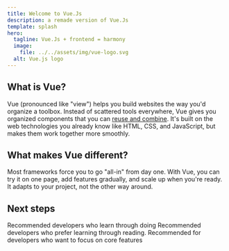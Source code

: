 ```yaml
---
title: Welcome to Vue.Js
description: a remade version of Vue.Js
template: splash
hero:
  tagline: Vue.Js + frontend = harmony
  image:
    file: ../../assets/img/vue-logo.svg
  alt: Vue.js logo
---
```



## What is Vue?

Vue (pronounced like "view") helps you build websites the way you'd organize a toolbox. Instead of scattered tools everywhere, Vue gives you organized components that you can [reuse and combine](/guides/quickstart/). It's built on the web technologies you already know like HTML, CSS, and JavaScript, but makes them work together more smoothly.

## What makes Vue different?

Most frameworks force you to go "all-in" from day one. With Vue, you can try it on one page, add features gradually, and scale up when you're ready. It adapts to your project, not the other way around.

## Next steps

<CardGrid stagger>
	<Card
		title="Try our interactive tutorial"
		icon="pencil"
		href="https://vuejs.org/tutorial/#step-1">
		Recommended developers who learn through doing
	</Card>
	<Card title="Read the Guide" icon="open-book" href="/guides/quickstart/">
		Recommended developers who prefer learning through reading.
	</Card>
	<Card
		title="Explore our examples"
		icon="setting"
		href="https://vuejs.org/examples/#hello-world">
		Recommended for developers who want to focus on core features
	</Card>
</CardGrid>
